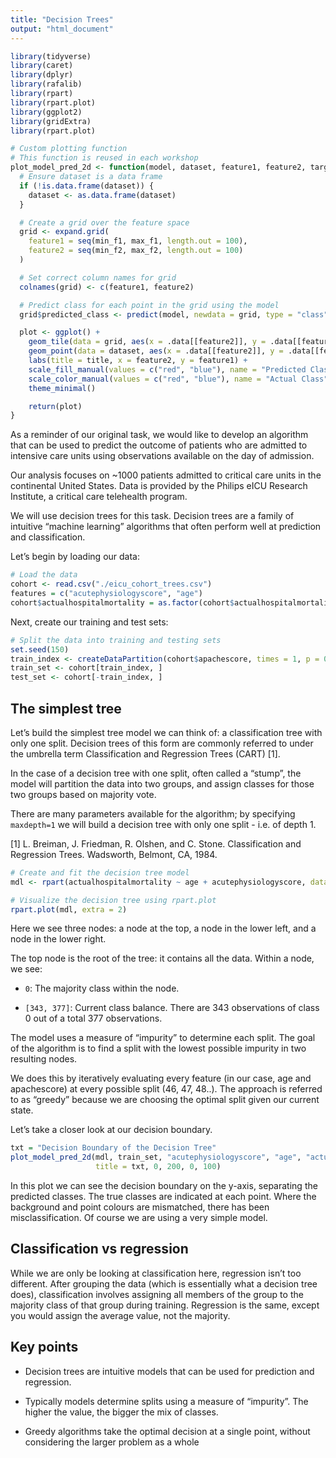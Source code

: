 ```yaml
---
title: "Decision Trees"
output: "html_document"
---
```


```r
library(tidyverse)
library(caret)
library(dplyr)
library(rafalib)
library(rpart)
library(rpart.plot)
library(ggplot2)
library(gridExtra)
library(rpart.plot)
```

```r
# Custom plotting function
# This function is reused in each workshop
plot_model_pred_2d <- function(model, dataset, feature1, feature2, target, title, min_f1, max_f1, min_f2, max_f2) {
  # Ensure dataset is a data frame
  if (!is.data.frame(dataset)) {
    dataset <- as.data.frame(dataset)
  }

  # Create a grid over the feature space
  grid <- expand.grid(
    feature1 = seq(min_f1, max_f1, length.out = 100),
    feature2 = seq(min_f2, max_f2, length.out = 100)
  )

  # Set correct column names for grid
  colnames(grid) <- c(feature1, feature2)

  # Predict class for each point in the grid using the model
  grid$predicted_class <- predict(model, newdata = grid, type = "class")

  plot <- ggplot() +
    geom_tile(data = grid, aes(x = .data[[feature2]], y = .data[[feature1]], fill = .data$predicted_class), alpha = 0.3) +
    geom_point(data = dataset, aes(x = .data[[feature2]], y = .data[[feature1]], color = .data[[target]]), size = 2) +
    labs(title = title, x = feature2, y = feature1) +
    scale_fill_manual(values = c("red", "blue"), name = "Predicted Class") +
    scale_color_manual(values = c("red", "blue"), name = "Actual Class") +
    theme_minimal()

    return(plot)
}
```

As a reminder of our original task, we would like to develop an algorithm that can be used to predict the outcome of patients who are admitted to intensive care units using observations available on the day of admission.

Our analysis focuses on ~1000 patients admitted to critical care units in the continental United States. Data is provided by the Philips eICU Research Institute, a critical care telehealth program.

We will use decision trees for this task. Decision trees are a family of intuitive “machine learning” algorithms that often perform well at prediction and classification.

Let's begin by loading our data:

```r
# Load the data
cohort <- read.csv("./eicu_cohort_trees.csv")
features = c("acutephysiologyscore", "age")
cohort$actualhospitalmortality = as.factor(cohort$actualhospitalmortality)
```

Next, create our training and test sets:

```r
# Split the data into training and testing sets
set.seed(150)
train_index <- createDataPartition(cohort$apachescore, times = 1, p = 0.7, list = FALSE)
train_set <- cohort[train_index, ]
test_set <- cohort[-train_index, ]
```

## The simplest tree

Let's build the simplest tree model we can think of: a classification tree with only one split. Decision trees of this form are commonly referred to under the umbrella term Classification and Regression Trees (CART) [1].

In the case of a decision tree with one split, often called a "stump", the model will partition the data into two groups, and assign classes for those two groups based on majority vote.

There are many parameters available for the algorithm; by specifying `maxdepth=1` we will build a decision tree with only one split - i.e. of depth 1.

[1] L. Breiman, J. Friedman, R. Olshen, and C. Stone. Classification and Regression Trees. Wadsworth, Belmont, CA, 1984.

```r
# Create and fit the decision tree model
mdl <- rpart(actualhospitalmortality ~ age + acutephysiologyscore, data = train_set, method = "class", control = rpart.control(maxdepth = 1))

# Visualize the decision tree using rpart.plot
rpart.plot(mdl, extra = 2)
```

Here we see three nodes: a node at the top, a node in the lower left, and a node in the lower right.

The top node is the root of the tree: it contains all the data. Within a node, we see:

- `0`: The majority class within the node.  

- `[343, 377]`: Current class balance. There are 343 observations of class 0 out of a total 377 observations.

The model uses a measure of "impurity" to determine each split. The goal of the algorithm is to find a split with the lowest possible impurity in two resulting nodes. 

We does this by iteratively evaluating every feature (in our case, age and apachescore) at every possible split (46, 47, 48..). The approach is referred to as "greedy" because we are choosing the optimal split given our current state. 

Let's take a closer look at our decision boundary.

```r
txt = "Decision Boundary of the Decision Tree"
plot_model_pred_2d(mdl, train_set, "acutephysiologyscore", "age", "actualhospitalmortality",
                   title = txt, 0, 200, 0, 100)
```

In this plot we can see the decision boundary on the y-axis, separating the predicted classes. The true classes are indicated at each point. Where the background and point colours are mismatched, there has been misclassification. Of course we are using a very simple model.

## Classification vs regression

While we are only be looking at classification here, regression isn't too different. After grouping the data (which is essentially what a decision tree does), classification involves assigning all members of the group to the majority class of that group during training. Regression is the same, except you would assign the average value, not the majority.

## Key points

- Decision trees are intuitive models that can be used for prediction and regression.

- Typically models determine splits using a measure of "impurity". The higher the value, the bigger the mix of classes.

- Greedy algorithms take the optimal decision at a single point, without considering the larger problem as a whole
